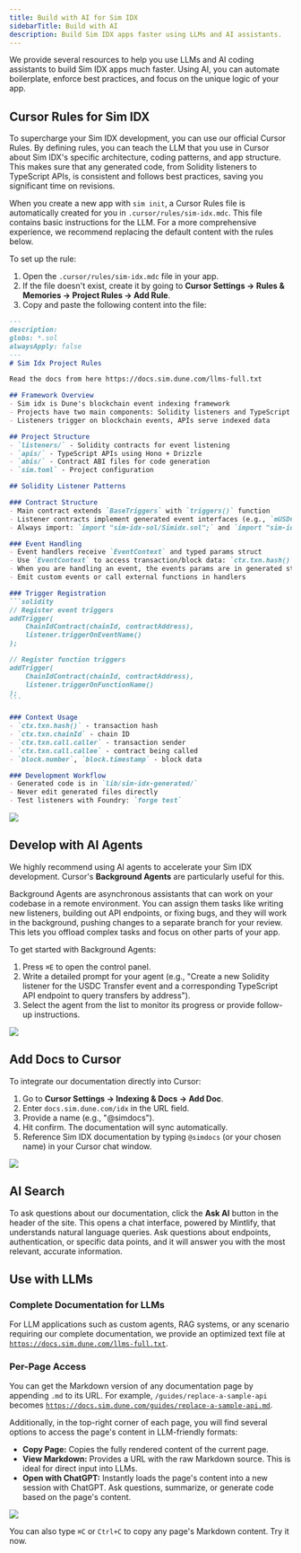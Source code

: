 ```yaml
---
title: Build with AI for Sim IDX
sidebarTitle: Build with AI
description: Build Sim IDX apps faster using LLMs and AI assistants.
---
```


We provide several resources to help you use LLMs and AI coding assistants to build Sim IDX apps much faster. Using AI, you can automate boilerplate, enforce best practices, and focus on the unique logic of your app.

## Cursor Rules for Sim IDX

To supercharge your Sim IDX development, you can use our official Cursor Rules. By defining rules, you can teach the LLM that you use in Cursor about Sim IDX's specific architecture, coding patterns, and app structure. This makes sure that any generated code, from Solidity listeners to TypeScript APIs, is consistent and follows best practices, saving you significant time on revisions.

When you create a new app with `sim init`, a Cursor Rules file is automatically created for you in `.cursor/rules/sim-idx.mdc`. This file contains basic instructions for the LLM. For a more comprehensive experience, we recommend replacing the default content with the rules below.

To set up the rule:

1.  Open the `.cursor/rules/sim-idx.mdc` file in your app.
2.  If the file doesn't exist, create it by going to **Cursor Settings -> Rules & Memories -> Project Rules -> Add Rule**.
3.  Copy and paste the following content into the file:

````markdown sim-idx.mdc [expandable]
---
description: 
globs: *.sol
alwaysApply: false
---
# Sim Idx Project Rules

Read the docs from here https://docs.sim.dune.com/llms-full.txt

## Framework Overview
- Sim idx is Dune's blockchain event indexing framework
- Projects have two main components: Solidity listeners and TypeScript APIs  
- Listeners trigger on blockchain events, APIs serve indexed data

## Project Structure
- `listeners/` - Solidity contracts for event listening
- `apis/` - TypeScript APIs using Hono + Drizzle
- `abis/` - Contract ABI files for code generation
- `sim.toml` - Project configuration

## Solidity Listener Patterns

### Contract Structure
- Main contract extends `BaseTriggers` with `triggers()` function
- Listener contracts implement generated event interfaces (e.g., `mUSDC$OnMintEvent`)
- Always import: `import "sim-idx-sol/Simidx.sol";` and `import "sim-idx-generated/Generated.sol";`

### Event Handling
- Event handlers receive `EventContext` and typed params struct
- Use `EventContext` to access transaction/block data: `ctx.txn.hash()`, `ctx.txn.chainId`
- When you are handling an event, the events params are in generated structs: `inputs.minter`, `inputs.mintAmount`
- Emit custom events or call external functions in handlers

### Trigger Registration
```solidity
// Register event triggers
addTrigger(
    ChainIdContract(chainId, contractAddress),
    listener.triggerOnEventName()
);

// Register function triggers  
addTrigger(
    ChainIdContract(chainId, contractAddress),
    listener.triggerOnFunctionName()
);
```

### Context Usage
- `ctx.txn.hash()` - transaction hash
- `ctx.txn.chainId` - chain ID
- `ctx.txn.call.caller` - transaction sender
- `ctx.txn.call.callee` - contract being called
- `block.number`, `block.timestamp` - block data

### Development Workflow
- Generated code is in `lib/sim-idx-generated/`  
- Never edit generated files directly
- Test listeners with Foundry: `forge test`
````

<Frame caption="Create a new Project Rule in Cursor or edit the existing one.">
    <img src="/images/idx/cursor-new-rule.png" />
</Frame>

## Develop with AI Agents

We highly recommend using AI agents to accelerate your Sim IDX development. Cursor's **Background Agents** are particularly useful for this.

Background Agents are asynchronous assistants that can work on your codebase in a remote environment. You can assign them tasks like writing new listeners, building out API endpoints, or fixing bugs, and they will work in the background, pushing changes to a separate branch for your review. This lets you offload complex tasks and focus on other parts of your app.

To get started with Background Agents:

1.  Press `⌘E` to open the control panel.
2.  Write a detailed prompt for your agent (e.g., "Create a new Solidity listener for the USDC Transfer event and a corresponding TypeScript API endpoint to query transfers by address").
3.  Select the agent from the list to monitor its progress or provide follow-up instructions.

<Frame caption="Starting a Cursor Background Agent">
    <img src="/images/idx/cursor-background-agents.png" />
</Frame>

## Add Docs to Cursor

To integrate our documentation directly into Cursor:

1. Go to **Cursor Settings -> Indexing & Docs -> Add Doc**.
2. Enter `docs.sim.dune.com/idx` in the URL field.
3. Provide a name (e.g., "@simdocs").
4. Hit confirm. The documentation will sync automatically.
5. Reference Sim IDX documentation by typing `@simdocs` (or your chosen name) in your Cursor chat window.

<Frame caption="Add our docs to Cursor to use it in your chats">
    <img src="/images/cursor-add-docs.png" />
</Frame>

## AI Search

To ask questions about our documentation, click the **Ask AI** button in the header of the site. This opens a chat interface, powered by Mintlify, that understands natural language queries. Ask questions about endpoints, authentication, or specific data points, and it will answer you with the most relevant, accurate information.

## Use with LLMs

### Complete Documentation for LLMs

For LLM applications such as custom agents, RAG systems, or any scenario requiring our complete documentation, we provide an optimized text file at [`https://docs.sim.dune.com/llms-full.txt`](https://docs.sim.dune.com/llms-full.txt).

### Per-Page Access

You can get the Markdown version of any documentation page by appending `.md` to its URL. For example, `/guides/replace-a-sample-api` becomes [`https://docs.sim.dune.com/guides/replace-a-sample-api.md`](https://docs.sim.dune.com/guides/replace-a-sample-api.md).

Additionally, in the top-right corner of each page, you will find several options to access the page's content in LLM-friendly formats:

- **Copy Page:** Copies the fully rendered content of the current page.
- **View Markdown:** Provides a URL with the raw Markdown source. This is ideal for direct input into LLMs.
- **Open with ChatGPT:** Instantly loads the page's content into a new session with ChatGPT. Ask questions, summarize, or generate code based on the page's content.

<Frame caption="Copy the page, view raw markdown, or open with ChatGPT">
    <img src="/images/mintlify-open-with-chatgpt.png" />
</Frame>

You can also type `⌘C` or `Ctrl+C` to copy any page's Markdown content.
Try it now.